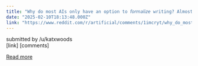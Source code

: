 ```yaml
---
title: "Why do most AIs only have an option to 𝘧𝘰𝘳𝘮𝘢𝘭𝘪𝘻𝘦 writing? Almost always AI writing is 𝘵𝘰𝘰 formal and I want it to be more casual."
date: "2025-02-10T18:13:48.000Z"
link: "https://www.reddit.com/r/artificial/comments/1imcryt/why_do_most_ais_only_have_an_option_to_𝘧𝘰𝘳𝘮𝘢𝘭𝘪𝘻𝘦/"
---
```


submitted by    /u/katxwoods  
 [link]   [comments]

[Read more](https://www.reddit.com/r/artificial/comments/1imcryt/why_do_most_ais_only_have_an_option_to_𝘧𝘰𝘳𝘮𝘢𝘭𝘪𝘻𝘦/)
